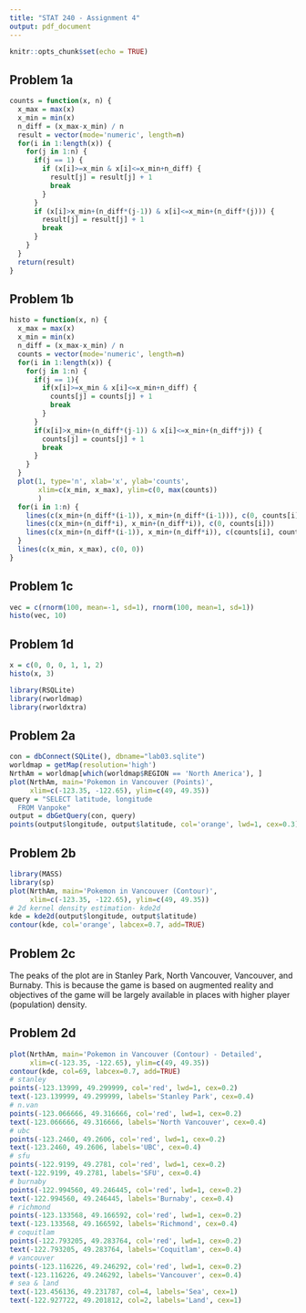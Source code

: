 ```yaml
---
title: "STAT 240 - Assignment 4"
output: pdf_document
---
```


```r
knitr::opts_chunk$set(echo = TRUE)
```

## Problem 1a
```r
counts = function(x, n) {
  x_max = max(x) 
  x_min = min(x)
  n_diff = (x_max-x_min) / n
  result = vector(mode='numeric', length=n)
  for(i in 1:length(x)) {
    for(j in 1:n) {
      if(j == 1) {
        if (x[i]>=x_min & x[i]<=x_min+n_diff) {
          result[j] = result[j] + 1
          break
        }
      }
      if (x[i]>x_min+(n_diff*(j-1)) & x[i]<=x_min+(n_diff*(j))) {
        result[j] = result[j] + 1
        break
      }
    }
  }
  return(result)
}
```

## Problem 1b
```r
histo = function(x, n) {
  x_max = max(x) 
  x_min = min(x)
  n_diff = (x_max-x_min) / n
  counts = vector(mode='numeric', length=n)
  for(i in 1:length(x)) {
    for(j in 1:n) {
      if(j == 1){
        if(x[i]>=x_min & x[i]<=x_min+n_diff) {
          counts[j] = counts[j] + 1
          break
        }
      }
      if(x[i]>x_min+(n_diff*(j-1)) & x[i]<=x_min+(n_diff*j)) {
        counts[j] = counts[j] + 1
        break
      }
    }
  }
  plot(1, type='n', xlab='x', ylab='counts',
       xlim=c(x_min, x_max), ylim=c(0, max(counts))
       )
  for(i in 1:n) {
    lines(c(x_min+(n_diff*(i-1)), x_min+(n_diff*(i-1))), c(0, counts[i]))
    lines(c(x_min+(n_diff*i), x_min+(n_diff*i)), c(0, counts[i]))
    lines(c(x_min+(n_diff*(i-1)), x_min+(n_diff*i)), c(counts[i], counts[i]))
  }
  lines(c(x_min, x_max), c(0, 0))
}
```

## Problem 1c
```r
vec = c(rnorm(100, mean=-1, sd=1), rnorm(100, mean=1, sd=1))
histo(vec, 10)
```

## Problem 1d
```r
x = c(0, 0, 0, 1, 1, 2)
histo(x, 3)
```

```r
library(RSQLite)
library(rworldmap)
library(rworldxtra)
```

## Problem 2a
```r
con = dbConnect(SQLite(), dbname="lab03.sqlite")
worldmap = getMap(resolution='high')
NrthAm = worldmap[which(worldmap$REGION == 'North America'), ]
plot(NrthAm, main='Pokemon in Vancouver (Points)', 
     xlim=c(-123.35, -122.65), ylim=c(49, 49.35))
query = "SELECT latitude, longitude
  FROM Vanpoke"
output = dbGetQuery(con, query)
points(output$longitude, output$latitude, col='orange', lwd=1, cex=0.3)
```

## Problem 2b
```r
library(MASS)
library(sp)
plot(NrthAm, main='Pokemon in Vancouver (Contour)', 
     xlim=c(-123.35, -122.65), ylim=c(49, 49.35))
# 2d kernel density estimation- kde2d
kde = kde2d(output$longitude, output$latitude)
contour(kde, col='orange', labcex=0.7, add=TRUE)
```

## Problem 2c
The peaks of the plot are in Stanley Park, North Vancouver, Vancouver, and Burnaby. This is because the game is based on augmented reality and objectives of the game will be largely available in places with higher player (population) density.


## Problem 2d
```r
plot(NrthAm, main='Pokemon in Vancouver (Contour) - Detailed', 
     xlim=c(-123.35, -122.65), ylim=c(49, 49.35))
contour(kde, col=69, labcex=0.7, add=TRUE)
# stanley
points(-123.13999, 49.299999, col='red', lwd=1, cex=0.2)
text(-123.139999, 49.299999, labels='Stanley Park', cex=0.4)
# n.van
points(-123.066666, 49.316666, col='red', lwd=1, cex=0.2)
text(-123.066666, 49.316666, labels='North Vancouver', cex=0.4)
# ubc
points(-123.2460, 49.2606, col='red', lwd=1, cex=0.2)
text(-123.2460, 49.2606, labels='UBC', cex=0.4)
# sfu
points(-122.9199, 49.2781, col='red', lwd=1, cex=0.2)
text(-122.9199, 49.2781, labels='SFU', cex=0.4)
# burnaby
points(-122.994560, 49.246445, col='red', lwd=1, cex=0.2)
text(-122.994560, 49.246445, labels='Burnaby', cex=0.4)
# richmond
points(-123.133568, 49.166592, col='red', lwd=1, cex=0.2)
text(-123.133568, 49.166592, labels='Richmond', cex=0.4)
# coquitlam
points(-122.793205, 49.283764, col='red', lwd=1, cex=0.2)
text(-122.793205, 49.283764, labels='Coquitlam', cex=0.4)
# vancouver
points(-123.116226, 49.246292, col='red', lwd=1, cex=0.2)
text(-123.116226, 49.246292, labels='Vancouver', cex=0.4)
# sea & land
text(-123.456136, 49.231787, col=4, labels='Sea', cex=1)
text(-122.927722, 49.201812, col=2, labels='Land', cex=1)
```
